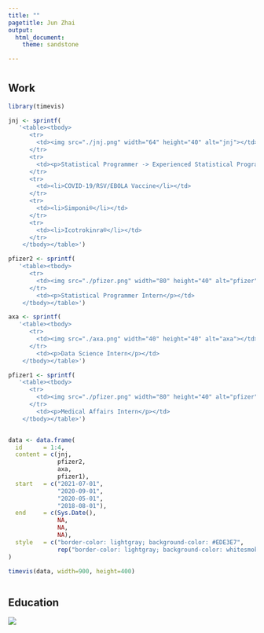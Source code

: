 ```yaml
---
title: ""
pagetitle: Jun Zhai
output: 
  html_document:
    theme: sandstone

---
```



# {.tabset .tabset-fade}



## Work 

```r
library(timevis)

jnj <- sprintf(
   '<table><tbody>
      <tr>
        <td><img src="./jnj.png" width="64" height="40" alt="jnj"></td>
      </tr>
      <tr>
        <td><p>Statistical Programmer -> Experienced Statistical Programmer I</p></td>
      </tr>
      <tr>
        <td><li>COVID-19/RSV/EBOLA Vaccine</li></td>
      </tr>
      <tr>
        <td><li>Simponi®</li></td>
      </tr>
      <tr>
        <td><li>Icotrokinra®</li></td>
      </tr>
    </tbody></table>')

pfizer2 <- sprintf(
   '<table><tbody>
      <tr>
        <td><img src="./pfizer.png" width="80" height="40" alt="pfizer"></td>
      </tr>
        <td><p>Statistical Programmer Intern</p></td>
    </tbody></table>')

axa <- sprintf(
   '<table><tbody>
      <tr>
        <td><img src="./axa.png" width="40" height="40" alt="axa"></td>
      </tr>
        <td><p>Data Science Intern</p></td>
    </tbody></table>')

pfizer1 <- sprintf(
   '<table><tbody>
      <tr>
        <td><img src="./pfizer.png" width="80" height="40" alt="pfizer"></td>
      </tr>
        <td><p>Medical Affairs Intern</p></td>
    </tbody></table>')


data <- data.frame(
  id      = 1:4,
  content = c(jnj, 
              pfizer2,
              axa, 
              pfizer1),
  start   = c("2021-07-01", 
              "2020-09-01",
              "2020-05-01", 
              "2018-08-01"),
  end     = c(Sys.Date(), 
              NA, 
              NA, 
              NA),
  style   = c("border-color: lightgray; background-color: #EDE3E7",
              rep("border-color: lightgray; background-color: whitesmoke",3))
)

timevis(data, width=900, height=400)



```


## Education 

![](education.png)


